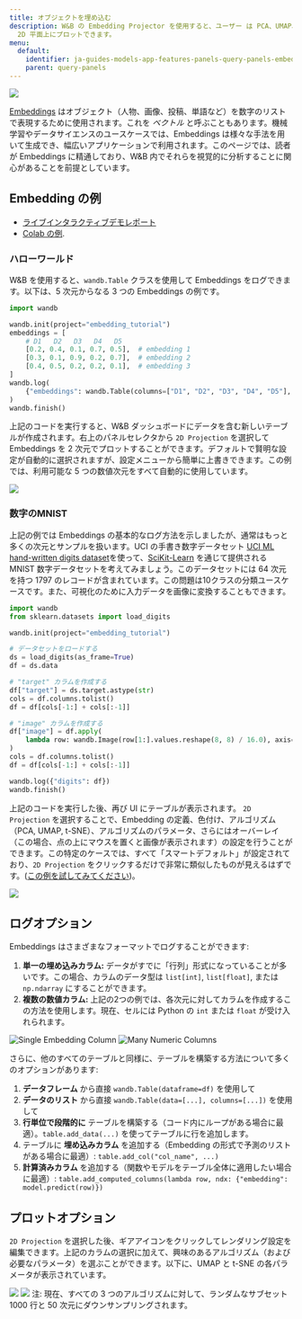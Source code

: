 ---
title: オブジェクトを埋め込む
description: W&B の Embedding Projector を使用すると、ユーザー は PCA、UMAP、t-SNE などの一般的な次元削減アルゴリズムを用いて多次元埋め込みを
  2D 平面上にプロットできます。
menu:
  default:
    identifier: ja-guides-models-app-features-panels-query-panels-embedding-projector
    parent: query-panels
---

<Frame>
    <img src="/images/weave/embedding_projector.png"  />
</Frame>

[Embeddings](https://developers.google.com/machine-learning/crash-course/embeddings/video-lecture) はオブジェクト（人物、画像、投稿、単語など）を数字のリストで表現するために使用されます。これを _ベクトル_ と呼ぶこともあります。機械学習やデータサイエンスのユースケースでは、Embeddings は様々な手法を用いて生成でき、幅広いアプリケーションで利用されます。このページでは、読者が Embeddings に精通しており、W&B 内でそれらを視覚的に分析することに関心があることを前提としています。

## Embedding の例

- [ライブインタラクティブデモレポート](https://wandb.ai/timssweeney/toy_datasets/reports/Feature-Report-W-B-Embeddings-Projector--VmlldzoxMjg2MjY4?accessToken=bo36zrgl0gref1th5nj59nrft9rc4r71s53zr2qvqlz68jwn8d8yyjdz73cqfyhq) 
- [Colab の例](https://colab.research.google.com/drive/1DaKL4lZVh3ETyYEM1oJ46ffjpGs8glXA#scrollTo=D--9i6-gXBm_).

### ハローワールド

W&B を使用すると、`wandb.Table` クラスを使用して Embeddings をログできます。以下は、5 次元からなる 3 つの Embeddings の例です。

```python
import wandb

wandb.init(project="embedding_tutorial")
embeddings = [
    # D1   D2   D3   D4   D5
    [0.2, 0.4, 0.1, 0.7, 0.5],  # embedding 1
    [0.3, 0.1, 0.9, 0.2, 0.7],  # embedding 2
    [0.4, 0.5, 0.2, 0.2, 0.1],  # embedding 3
]
wandb.log(
    {"embeddings": wandb.Table(columns=["D1", "D2", "D3", "D4", "D5"], data=embeddings)}
)
wandb.finish()
```

上記のコードを実行すると、W&B ダッシュボードにデータを含む新しいテーブルが作成されます。右上のパネルセレクタから `2D Projection` を選択して Embeddings を 2 次元でプロットすることができます。デフォルトで賢明な設定が自動的に選択されますが、設定メニューから簡単に上書きできます。この例では、利用可能な 5 つの数値次元をすべて自動的に使用しています。

<Frame>
    <img src="/images/app_ui/weave_hello_world.png"  />
</Frame>

### 数字のMNIST

上記の例では Embeddings の基本的なログ方法を示しましたが、通常はもっと多くの次元とサンプルを扱います。UCI の手書き数字データセット [UCI ML hand-written digits dataset](https://archive.ics.uci.edu/ml/datasets/Optical+Recognition+of+Handwritten+Digits)を使って、[SciKit-Learn](https://scikit-learn.org/stable/modules/generated/sklearn.datasets.load_digits.html) を通じて提供される MNIST 数字データセットを考えてみましょう。このデータセットには 64 次元を持つ 1797 のレコードが含まれています。この問題は10クラスの分類ユースケースです。また、可視化のために入力データを画像に変換することもできます。

```python
import wandb
from sklearn.datasets import load_digits

wandb.init(project="embedding_tutorial")

# データセットをロードする
ds = load_digits(as_frame=True)
df = ds.data

# "target" カラムを作成する
df["target"] = ds.target.astype(str)
cols = df.columns.tolist()
df = df[cols[-1:] + cols[:-1]]

# "image" カラムを作成する
df["image"] = df.apply(
    lambda row: wandb.Image(row[1:].values.reshape(8, 8) / 16.0), axis=1
)
cols = df.columns.tolist()
df = df[cols[-1:] + cols[:-1]]

wandb.log({"digits": df})
wandb.finish()
```

上記のコードを実行した後、再び UI にテーブルが表示されます。 `2D Projection` を選択することで、Embedding の定義、色付け、アルゴリズム（PCA, UMAP, t-SNE）、アルゴリズムのパラメータ、さらにはオーバーレイ（この場合、点の上にマウスを置くと画像が表示されます）の設定を行うことができます。この特定のケースでは、すべて「スマートデフォルト」が設定されており、`2D Projection` をクリックするだけで非常に類似したものが見えるはずです。([この例を試してみてください](https://wandb.ai/timssweeney/embedding_tutorial/runs/k6guxhum?workspace=user-timssweeney))。

<Frame>
    <img src="/images/weave/embedding_projector.png"  />
</Frame>

## ログオプション

Embeddings はさまざまなフォーマットでログすることができます:

1. **単一の埋め込みカラム:** データがすでに「行列」形式になっていることが多いです。この場合、カラムのデータ型は `list[int]`, `list[float]`, または `np.ndarray` にすることができます。
2. **複数の数値カラム:** 上記の2つの例では、各次元に対してカラムを作成するこの方法を使用します。現在、セルには Python の `int` または `float` が受け入れられます。

<Frame>
    <img src="/images/weave/logging_options.png" alt="Single Embedding Column"  />
</Frame>
<Frame>
    <img src="/images/weave/logging_option_image_right.png" alt="Many Numeric Columns"  />
</Frame>

さらに、他のすべてのテーブルと同様に、テーブルを構築する方法について多くのオプションがあります:

1. **データフレーム** から直接 `wandb.Table(dataframe=df)` を使用して
2. **データのリスト** から直接 `wandb.Table(data=[...], columns=[...])` を使用して
3. **行単位で段階的に** テーブルを構築する（コード内にループがある場合に最適）。`table.add_data(...)` を使ってテーブルに行を追加します。
4. テーブルに **埋め込みカラム** を追加する（Embedding の形式で予測のリストがある場合に最適）: `table.add_col("col_name", ...)`
5. **計算済みカラム** を追加する（関数やモデルをテーブル全体に適用したい場合に最適）: `table.add_computed_columns(lambda row, ndx: {"embedding": model.predict(row)})`

## プロットオプション

`2D Projection` を選択した後、ギアアイコンをクリックしてレンダリング設定を編集できます。上記のカラムの選択に加えて、興味のあるアルゴリズム（および必要なパラメータ）を選ぶことができます。以下に、UMAP と t-SNE の各パラメータが表示されています。

<Frame>
    <img src="/images/weave/plotting_options_left.png"  />
</Frame> 
<Frame>
    <img src="/images/weave/plotting_options_right.png"  />
</Frame>

<Note>
注: 現在、すべての 3 つのアルゴリズムに対して、ランダムなサブセット 1000 行と 50 次元にダウンサンプリングされます。
</Note>
